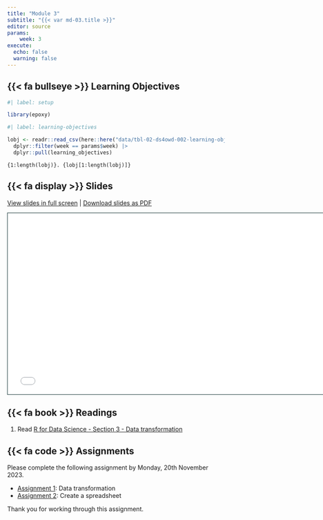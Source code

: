 ```yaml
---
title: "Module 3"
subtitle: "{{< var md-03.title >}}"
editor: source
params:
    week: 3
execute: 
  echo: false
  warning: false
---
```


## {{< fa bullseye >}} Learning Objectives

```r
#| label: setup

library(epoxy)
```

```r
#| label: learning-objectives

lobj <- readr::read_csv(here::here("data/tbl-02-ds4owd-002-learning-objectives.csv")) |> 
  dplyr::filter(week == params$week) |>
  dplyr::pull(learning_objectives)

```

```epoxy
{1:length(lobj)}. {lobj[1:length(lobj)]}
```

## {{< fa display >}} Slides

[View slides in full screen](../slides/lec-03-transformation.html) | [Download slides as PDF](https://github.com/ds4owd-001/website/raw/main/slides/lec-03-transformation.pdf)

```{=html}
<iframe class="slide-deck" src="../slides/lec-03-transformation.html" height="420" width="747" style="border: 1px solid #123233;"></iframe>
```

## {{< fa book >}} Readings

1. Read [R for Data Science - Section 3 - Data transformation](https://r4ds.hadley.nz/data-transform)  

## {{< fa code >}} Assignments

Please complete the following assignment by Monday, 20th November 2023. 

-   [Assignment 1](../assignments/md-03/am-03-1-data-transformation.qmd): Data transformation
-   [Assignment 2](../assignments/md-03/am-03-2-spreadsheet.qmd): Create a spreadsheet

Thank you for working through this assignment. 


